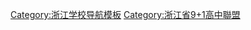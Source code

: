 {{Navbox
|bodyclass  = 
|name       = 浙江省9+1高中聯盟
|title      = 浙江省9+1高中聯盟
|listclass  = hlist
|group1      = [[高級中學]]
|list1       =
* [[浙江省富陽中學|富陽中學]]
* [[浙江省慈溪中学|慈溪中學]]
* [[浙江省长兴中学|長興中學]]
* [[浙江省衢州第二中学|衢州二中]]
* [[浙江省台州中学|台州中學]]
* [[浙江省桐鄉市高級中學|桐鄉高級中學]]
* [[新昌中學]]
* [[浙江省义乌中学|義烏中學]]
* [[浙江省舟山中學|舟山中學]]
|group2      = [[企业|企業]]
|list2       =
* [[浙江睿達教育科技有限公司]]
}}<noinclude>
[[Category:浙江学校导航模板]]
</noinclude>
[[Category:浙江省9+1高中聯盟]]